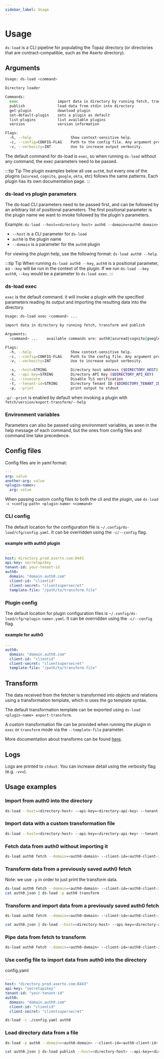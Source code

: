 ```yaml
---
sidebar_label: Usage
---
```


# Usage

`ds-load` is a CLI pipeline for populating the Topaz directory (or directories that are contract-compatible, such as the Aserto directory). 

## Arguments

```sh
Usage: ds-load <command>

Directory loader

Commands:
  exec                  import data in directory by running fetch, transform and publish
  publish               load data from stdin into directory
  get-plugin            download plugin
  set-default-plugin    sets a plugin as default
  list-plugins          list available plugins
  version               version information

Flags:
  -h, --help                  Show context-sensitive help.
  -c, --config=CONFIG-FLAG    Path to the config file. Any argument provided to the CLI will take precedence.
  -v, --verbosity=INT         Use to increase output verbosity.
```

The default command for ds-load is `exec`, so when running `ds-load` without any command, the exec parameters need to be passed.

:::tip Tip
The plugin examples below all use `auth0`, but every one of the plugins (`azuread`, `cognito`, `google`, `okta`, etc) follows the same patterns. Each plugin has its own documentation page.
:::

### ds-load vs plugin parameters
The ds-load CLI parameters need to be passed first, and can be followed by an arbitrary list of positional parameters. The first positional parameter is the plugin name we want to invoke followed by the plugin's parameters.

Example: `ds-load --host=<directory host> auth0 --domain=<auth0 domain>`
* `--host` is a CLI parameter for `ds-load`
* `auth0` is the plugin name
* `--domain` is a parameter for the `auth0` plugin

For viewing the plugin help, use the following format: `ds-load auth0 --help`. 

:::tip Tip
When running `ds-load auth0 --key`, `auth0` is a positional parameter, so `--key` will be run in the context of the plugin. If we run `ds-load --key auth0`, `--key` would be a parameter to `ds-load exec`.
:::

### ds-load exec
`exec` is the default command. it will invoke a plugin with the specified parameters reading its output and importing the resulting data into the directory.

```sh
Usage: ds-load exec <command> ...

import data in directory by running fetch, transform and publish

Arguments:
  <command> ...    available commands are: auth0|azuread|cognito|google|okta

Flags:
  -h, --help                  Show context-sensitive help.
  -c, --config=CONFIG-FLAG    Path to the config file. Any argument provided to the CLI will take precedence.
  -v, --verbosity=INT         Use to increase output verbosity.

  -s, --host=STRING           Directory host address ($DIRECTORY_HOST)
  -k, --api-key=STRING        Directory API Key ($DIRECTORY_API_KEY)
  -i, --insecure              Disable TLS verification
  -t, --tenant-id=STRING      Directory Tenant ID ($DIRECTORY_TENANT_ID)
  -p, --print                 print output to stdout
```

`-p/--print` is enabled by default when invoking a plugin with `fetch/version/export-transform/--help`

### Environment variables
Parameters can also be passed using environment variables, as seen in the help message of each command, but the ones from config files and command line take precedence.

## Config files

Config files are in yaml format:
```yaml
---
arg: value
another-arg: value
<plugin-name>:
  arg: value
```

When passing custom config files to both the cli and the plugin, use `ds-load -c <config-path> <plugin-name> <command>` 

### CLI config
The default location for the configuration file is `~/.config/ds-load/cfg/config.yaml`. It can be overridden using the `-c/--config` flag.

#### example with auth0 plugin
```yaml
---
host: directory.prod.aserto.com:8443
api-key: secretapikey
tenant-id: your-tenant-id
auth0:
  domain: "domain.auth0.com"
  client-id: "clientid"
  client-secret: "clientsupersecret"
  template-file: "/path/to/transform.file"
```

### Plugin config
The default location for plugin configuration files is `~/.config/ds-load/cfg/<plugin-name>.yaml`. It can be overridden using the `-c/--config` flag.

#### example for auth0
```yaml
---
auth0:
  domain: "domain.auth0.com"
  client-id: "clientid"
  client-secret: "clientsupersecret"
  template-file: "/path/to/transform.file"
```

## Transform
The data received from the fetcher is transformed into objects and relations using a transformation template, which is uses the go template syntax.

The default transformation template can be exported using `ds-load <plugin-name> export-transform`.

A custom transformation file can be provided when running the plugin in `exec` or `transform` mode via the `--template-file` parameter.

More documentation about transforms can be found [here](/docs/command-line-interface/ds-load-cli/transform).

## Logs

Logs are printed to `stdout`. You can increase detail using the verbosity flag (e.g. `-vvv`).

## Usage examples

### Import from auth0 into the directory
```sh
ds-load --host=<directory-host> --api-key=<directory-api-key> --tenant-id=<tenant-id> auth0 --domain=<auth0-domain> --client-id=<auth0-client-id> --client-secret=<auth0-client-secret>
```

### Import data with a custom transformation file
```sh
ds-load --host=<directory-host> --api-key=<directory-api-key> --tenant-id=<tenant-id> auth0 --domain=<auth0-domain> --client-id=<auth0-client-id> --client-secret=<auth0-client-secret> --template-file=<template-path>
```

### Fetch data from auth0 without importing it
```sh
ds-load auth0 fetch --domain=<auth0-domain> --client-id=<auth0-client-id> --client-secret=<auth0-client-secret>
```

### Transform data from a previously saved auth0 fetch
Note: we use `-p` in order to just print the transform data.
```sh
ds-load auth0 fetch --domain=<auth0-domain> --client-id=<auth0-client-id> --client-secret=<auth0-client-secret> > auth0.json
cat auth0.json | ds-load -p auth0 transform
```

### Transform and import data from a previously saved auth0 fetch
```sh
ds-load auth0 fetch --domain=<auth0-domain> --client-id=<auth0-client-id> --client-secret=<auth0-client-secret> > auth0.json

cat auth0.json | ds-load --host=<directory-host> --api-key=<directory-api-key> --tenant-id=<tenant-id> auth0 transform
```

### Pipe data from fetch to transform
```sh
ds-load auth0 fetch --domain=<auth0-domain> --client-id=<auth0-client-id> --client-secret=<auth0-client-secret> | ds-load -p auth0 transform
```

### Use config file to import data from auth0 into the directory

config.yaml
```yaml
---
host: "directory.prod.aserto.com:8443"
api-key: "secretapikey"
tenant-id: "your-tenant-id"
auth0:
  domain: "domain.auth0.com"
  client-id: "clientid"
  client-secret: "clientsupersecret"
```

```sh
ds-load -c ./config.yaml auth0
```

### Load directory data from a file
```sh
ds-load -p auth0 --domain=<auth0-domain> --client-id=<auth0-client-id> --client-secret=<auth0-client-secret> > auth0.json

cat auth0.json | ds-load publish --host=<directory-host> --api-key=<directory-api-key> --tenant-id=<tenant-id>
```

